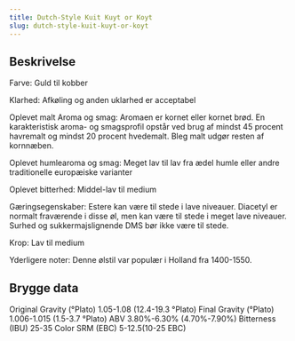 ```yaml
---
title: Dutch-Style Kuit Kuyt or Koyt
slug: dutch-style-kuit-kuyt-or-koyt
---
```


## Beskrivelse
Farve: Guld til kobber

Klarhed: Afkøling og anden uklarhed er acceptabel

Oplevet malt Aroma og smag: Aromaen er kornet eller kornet brød. En karakteristisk aroma- og smagsprofil opstår ved brug af mindst 45 procent havremalt og mindst 20 procent hvedemalt. Bleg malt udgør resten af ​​kornnæben.

Oplevet humlearoma og smag: Meget lav til lav fra ædel humle eller andre traditionelle europæiske varianter

Oplevet bitterhed: Middel-lav til medium

Gæringsegenskaber: Estere kan være til stede i lave niveauer. Diacetyl er normalt fraværende i disse øl, men kan være til stede i meget lave niveauer. Surhed og sukkermajslignende DMS bør ikke være til stede.

Krop: Lav til medium

Yderligere noter: Denne ølstil var populær i Holland fra 1400-1550.



## Brygge data
Original Gravity (°Plato) 1.05-1.08 (12.4-19.3 °Plato)
Final Gravity  (°Plato) 1.006-1.015 (1.5-3.7 °Plato)
ABV 3.80%-6.30% (4.70%-7.90%)
Bitterness (IBU) 25-35
Color SRM (EBC) 5-12.5(10-25 EBC)					

